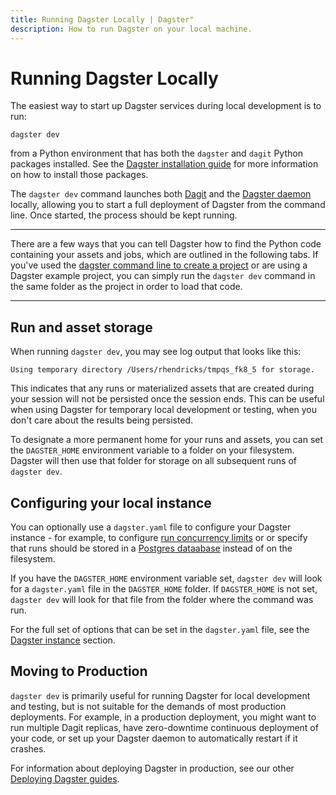 ```yaml
---
title: Running Dagster Locally | Dagster"
description: How to run Dagster on your local machine.
---
```


# Running Dagster Locally

The easiest way to start up Dagster services during local development is to run:

```shell
dagster dev
```

from a Python environment that has both the `dagster` and `dagit` Python packages installed. See the [Dagster installation guide](/getting-started/install) for more information on how to install those packages.

The `dagster dev` command launches both [Dagit](/concepts/dagit/dagit) and the [Dagster daemon](/deployment/dagster-daemon) locally, allowing you to start a full deployment of Dagster from the command line. Once started, the process should be kept running.

---


There are a few ways that you can tell Dagster how to find the Python code containing your assets and jobs, which are outlined in the following tabs. If you've used the [dagster command line to create a project](/getting-started/create-new-project#bootstrapping-a-new-project) or are using a Dagster example project, you can simply run the `dagster dev` command in the same folder as the project in order to load that code.

<!-- Lives in /next/components/mdx/includes/dagster/DagsterDevTabs.mdx -->

<DagsterDevTabs />

---

## Run and asset storage

When running `dagster dev`, you may see log output that looks like this:

```shell
Using temporary directory /Users/rhendricks/tmpqs_fk8_5 for storage.
```

This indicates that any runs or materialized assets that are created during your session will not be persisted once the session ends. This can be useful when using Dagster for temporary local development or testing, when you don't care about the results being persisted.

To designate a more permanent home for your runs and assets, you can set the `DAGSTER_HOME` environment variable to a folder on your filesystem. Dagster will then use that folder for storage on all subsequent runs of `dagster dev`.

## Configuring your local instance

You can optionally use a `dagster.yaml` file to configure your Dagster instance - for example, to configure [run concurrency limits](/deployment/run-coordinator#limiting-run-concurrency) or or specify that runs should be stored in a [Postgres dataabase](/deployment/dagster-instance#postgres-storage) instead of on the filesystem.

If you have the `DAGSTER_HOME` environment variable set, `dagster dev` will look for a `dagster.yaml` file in the `DAGSTER_HOME` folder. If `DAGSTER_HOME` is not set, `dagster dev` will look for that file from the folder where the command was run.

For the full set of options that can be set in the `dagster.yaml` file, see the [Dagster instance](/deployment/dagster-instance) section.

## Moving to Production

`dagster dev` is primarily useful for running Dagster for local development and testing, but is not suitable for the demands of most production deployments. For example, in a production deployment, you might want to run multiple Dagit replicas, have zero-downtime continuous deployment of your code, or set up your Dagster daemon to automatically restart if it crashes.

For information about deploying Dagster in production, see our other [Deploying Dagster guides](/deployment/open-source#deploying-dagster).
